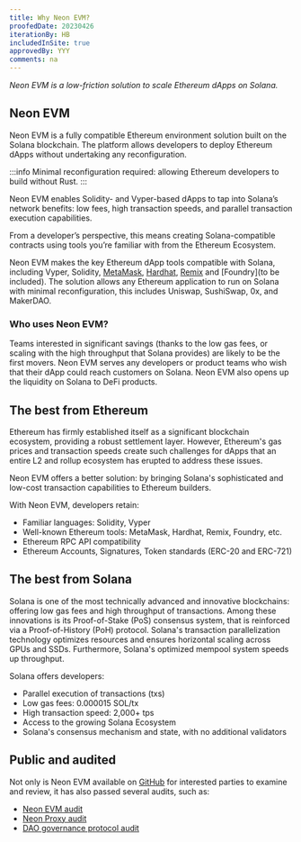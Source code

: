 ```yaml
---
title: Why Neon EVM?
proofedDate: 20230426
iterationBy: HB
includedInSite: true
approvedBy: YYY
comments: na
---
```



_Neon EVM is a low-friction solution to scale Ethereum dApps on Solana._

<ImgTheme
  src='/img/doc-images/about/infographic.svg'
  srcDark='/img/doc-images/about/infographic_dark.svg'
/>

## Neon EVM

Neon EVM is a fully compatible Ethereum environment solution built on the Solana blockchain. The platform allows developers to deploy Ethereum dApps without undertaking any reconfiguration.

:::info
Minimal reconfiguration required: allowing Ethereum developers to build without Rust.
:::

Neon EVM enables Solidity- and Vyper-based dApps to tap into Solana’s network benefits: low fees, high transaction speeds, and parallel transaction execution capabilities.

From a developer’s perspective, this means creating Solana-compatible contracts using tools you’re familiar with from the Ethereum Ecosystem.

Neon EVM makes the key Ethereum dApp tools compatible with Solana, including Vyper, Solidity, [MetaMask](/docs/wallet/metamask_setup), [Hardhat](/docs/developing/deploy_facilities/using_hardhat), [Remix](/docs/developing/deploy_facilities/using_remix) and [Foundry](to be included). The solution allows any Ethereum application to run on Solana with minimal reconfiguration, this includes Uniswap, SushiSwap, 0x, and MakerDAO.

### Who uses Neon EVM?

Teams interested in significant savings (thanks to the low gas fees, or scaling with the high throughput that Solana provides) are likely to be the first movers. Neon EVM serves any developers or product teams who wish that their dApp could reach customers on Solana. Neon EVM also opens up the liquidity on Solana to DeFi products.

## The best from Ethereum

Ethereum has firmly established itself as a significant blockchain ecosystem, providing a robust settlement layer. However, Ethereum's gas prices and transaction speeds create such challenges for dApps that an entire L2 and rollup ecosystem has erupted to address these issues.

Neon EVM offers a better solution: by bringing Solana's sophisticated and low-cost transaction capabilities to Ethereum builders.

With Neon EVM, developers retain:

- Familiar languages: Solidity, Vyper
- Well-known Ethereum tools: MetaMask, Hardhat, Remix, Foundry, etc.
- Ethereum RPC API compatibility
- Ethereum Accounts, Signatures, Token standards (ERC-20 and ERC-721)

## The best from Solana

Solana is one of the most technically advanced and innovative blockchains: offering low gas fees and high throughput of transactions. Among these innovations is its Proof-of-Stake (PoS) consensus system, that is reinforced via a Proof-of-History (PoH) protocol. Solana's transaction parallelization technology optimizes resources and ensures horizontal scaling across GPUs and SSDs. Furthermore, Solana's optimized mempool system speeds up throughput.

Solana offers developers:

- Parallel execution of transactions (txs)
- Low gas fees: 0.000015 SOL/tx
- High transaction speed: 2,000+ tps
- Access to the growing Solana Ecosystem
- Solana's consensus mechanism and state, with no additional validators

## Public and audited

Not only is Neon EVM available on [GitHub](https://github.com/neonevm/neon-evm) for interested parties to examine and review, it has also passed several audits, such as:

- [Neon EVM audit](https://github.com/neonevm/neon-evm/tree/develop/audit)
- [Neon Proxy audit](https://github.com/neonevm/proxy-model.py/tree/develop/audit)
- [DAO governance protocol audit](https://github.com/neonevm/neon-spl-governance/tree/main/audit)

